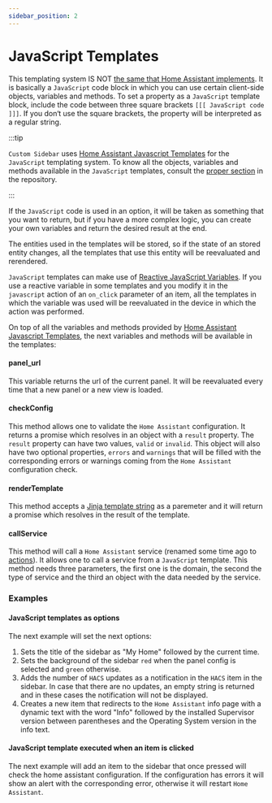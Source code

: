 ```yaml
---
sidebar_position: 2
---
```



# JavaScript Templates

This templating system IS NOT [the same that Home Assistant implements](https://www.home-assistant.io/docs/configuration/templating). It is basically a `JavaScript` code block in which you can use certain client-side objects, variables and methods. To set a property as a `JavaScript` template block, include the code between three square brackets `[[[ JavaScript code ]]]`. If you don‘t use the square brackets, the property will be interpreted as a regular string.

:::tip

`Custom Sidebar` uses [Home Assistant Javascript Templates] for the `JavaScript` templating system. To know all the objects, variables and methods available in the `JavaScript` templates, consult the [proper section](https://github.com/elchininet/home-assistant-javascript-templates?tab=readme-ov-file#objects-and-methods-available-in-the-templates) in the repository.

:::

If the `JavaScript` code is used in an option, it will be taken as something that you want to return, but if you have a more complex logic, you can create your own variables and return the desired result at the end.

The entities used in the templates will be stored, so if the state of an stored entity changes, all the templates that use this entity will be reevaluated and rerendered.

`JavaScript` templates can make use of [Reactive JavaScript Variables](../advanced-configuration-options/javascript-variables#reactive-javascript-variables). If you use a reactive variable in some templates and you modify it in the `javascript` action of an `on_click` parameter of an item, all the templates in which the variable was used will be reevaluated in the device in which the action was performed.

On top of all the variables and methods provided by [Home Assistant Javascript Templates], the next variables and methods will be available in the templates:

#### panel_url

This variable returns the url of the current panel. It will be reevaluated every time that a new panel or a new view is loaded.

#### checkConfig

This method allows one to validate the `Home Assistant` configuration. It returns a promise which resolves in an object with a `result` property. The `result` property can have two values, `valid` or `invalid`. This object will also have two optional properties, `errors` and `warnings` that will be filled with the corresponding errors or warnings coming from the `Home Assistant` configuration check.

#### renderTemplate

This method accepts a [Jinja template string](https://www.home-assistant.io/docs/configuration/templating) as a paremeter and it will return a promise which resolves in the result of the template.

#### callService

This method will call a `Home Assistant` service (renamed some time ago to [actions](https://www.home-assistant.io/dashboards/actions/)). It allows one to call a service from a `JavaScript` template. This method needs three parameters, the first one is the domain, the second the type of service and the third an object with the data needed by the service.

### Examples

#### JavaScript templates as options

The next example will set the next options:

1. Sets the title of the sidebar as "My Home" followed by the current time.
2. Sets the background of the sidebar `red` when the panel config is selected and `green` otherwise.
3. Adds the number of `HACS` updates as a notification in the `HACS` item in the sidebar. In case that there are no updates, an empty string is returned and in these cases the notification will not be displayed.
4. Creates a new item that redirects to the `Home Assistant` info page with a dynamic text with the word "Info" followed by the installed Supervisor version  between parentheses and the Operating System version in the info text.

<JavaScriptTemplateExample />

#### JavaScript template executed when an item is clicked

The next example will add an item to the sidebar that once pressed will check the home assistant configuration. If the configuration has errors it will show an alert with the corresponding error, otherwise it will restart `Home Assistant`.

<RestApisExample />

[Home Assistant Javascript Templates]: https://github.com/elchininet/home-assistant-javascript-templates
